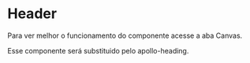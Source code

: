 
# Header

<Status variant="deprecated" />

Para ver melhor o funcionamento do componente acesse a aba Canvas.

Esse componente será substituido pelo apollo-heading.

<Story id="components-header--base" />

<Props id="components-header--base" />
